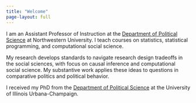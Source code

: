 ```yaml
---
title: "Welcome"
page-layout: full
---
```


I am an Assistant Professor of Instruction at the [Department of Political Science](https://polisci.northwestern.edu/) at Northwestern University. I teach courses on statistics, statistical programming, and computational social science.

My research develops standards to navigate research design tradeoffs in the social sciences, with focus on causal inference and computational social science. My substantive work applies these ideas to questions in comparative politics and political behavior.

I received my PhD from the [Department of Political Science](https://pol.illinois.edu/) at the University of Illinois Urbana-Champaign.